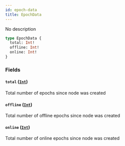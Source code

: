 ```yaml
---
id: epoch-data
title: EpochData
---
```



No description

```graphql
type EpochData {
  total: Int!
  offline: Int!
  online: Int!
}
```


### Fields

#### `total` ([`Int`](/docs/v0.47/graphql/scalars/int))

Total number of epochs since node was created


#### `offline` ([`Int`](/docs/v0.47/graphql/scalars/int))

Total number of offline epochs since node was created


#### `online` ([`Int`](/docs/v0.47/graphql/scalars/int))

Total number of online epochs since node was created




